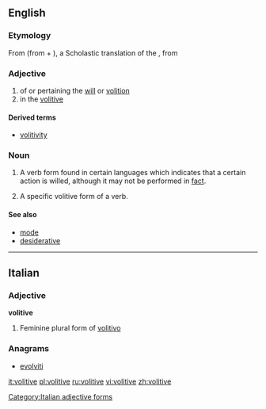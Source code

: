 ==English==

===Etymology===

From {{etyl|ML.|en}} {{term|volitivus||lang=la}} (from {{term|volo|volo|lang=la|want}} + {{term|-ivus|lang=la}}), a Scholastic translation of the {{etyl|grc|-}} {{term|θελητικός||lang=grc|tr=theletikos}}, from {{term|θέλησις||tr=thelesis|lang=grc|a will, a willing}}

===Adjective===
{{en-adj|-}}

# of or pertaining the [[will]] or [[volition]]
# in the [[#Noun|volitive]]

====Derived terms====
* [[volitivity]]

===Noun===
{{en-noun}}

# {{context|uncountable|linguistics|lang=en}} A verb form found in certain languages which indicates that a certain action is willed, although it may not be performed in [[fact]].
# {{context|linguistics|lang=en}} A specific volitive form of a verb.

====See also====
* [[mode]]
* [[desiderative]]

----

==Italian==

===Adjective===
'''volitive''' {{f}}

# Feminine plural form of [[volitivo]]

===Anagrams===
* [[evolviti#Italian|evolviti]]

[[Category:Italian adjective forms]]

[[it:volitive]]
[[pl:volitive]]
[[ru:volitive]]
[[vi:volitive]]
[[zh:volitive]]